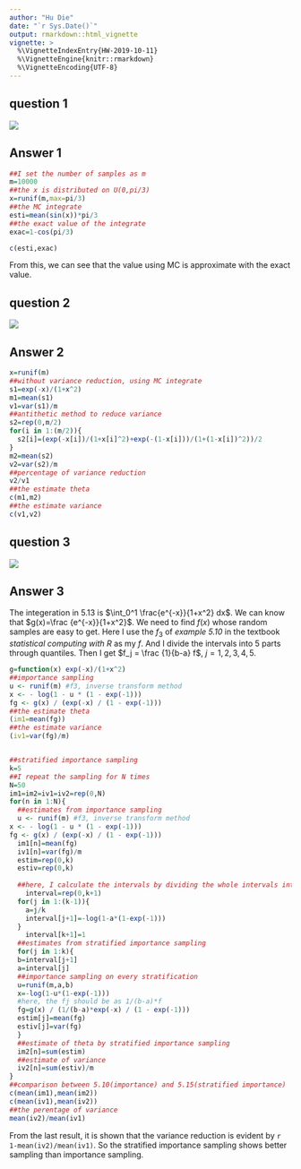 ```yaml
---
author: "Hu Die"
date: "`r Sys.Date()`"
output: rmarkdown::html_vignette
vignette: >
  %\VignetteIndexEntry{HW-2019-10-11}
  %\VignetteEngine{knitr::rmarkdown}
  %\VignetteEncoding{UTF-8}
---
```


## question 1

![](1011q1.PNG)

## Answer 1
```r
##I set the number of samples as m
m=10000
##the x is distributed on U(0,pi/3)
x=runif(m,max=pi/3)
##the MC integrate
esti=mean(sin(x))*pi/3
##the exact value of the integrate
exac=1-cos(pi/3)

c(esti,exac)
```
From this, we can see that the value using MC is approximate with the exact value.

## question 2

![](1011q2.PNG)

## Answer 2

```r
x=runif(m)
##without variance reduction, using MC integrate
s1=exp(-x)/(1+x^2)
m1=mean(s1)
v1=var(s1)/m
##antithetic method to reduce variance
s2=rep(0,m/2)
for(i in 1:(m/2)){
  s2[i]=(exp(-x[i])/(1+x[i]^2)+exp(-(1-x[i]))/(1+(1-x[i])^2))/2
}
m2=mean(s2)
v2=var(s2)/m
##percentage of variance reduction
v2/v1
##the estimate theta
c(m1,m2)
##the estimate variance
c(v1,v2)
```

## question 3

![](1011q3.PNG)

## Answer 3

The integeration in 5.13 is $\int_0^1 \frac{e^{-x}}{1+x^2} dx$.
We can know that $g(x)=\frac {e^{-x}}{1+x^2}$. We need to find $f(x)$ whose random samples are easy to get. Here I use the $f_3$ of *example 5.10* in the textbook *statistical computing with R* as my $f$. And I divide the intervals into 5 parts through quantiles. Then I get $f_j = \frac {1}{b-a} f$, $j=1,2,3,4,5$. 

```r
g=function(x) exp(-x)/(1+x^2)
##importance sampling
u <- runif(m) #f3, inverse transform method
x <- - log(1 - u * (1 - exp(-1)))
fg <- g(x) / (exp(-x) / (1 - exp(-1)))
##the estimate theta
(im1=mean(fg))
##the estimate variance
(iv1=var(fg)/m)


##stratified importance sampling
k=5
##I repeat the sampling for N times
N=50
im1=im2=iv1=iv2=rep(0,N)
for(n in 1:N){
  ##estimates from importance sampling
  u <- runif(m) #f3, inverse transform method
x <- - log(1 - u * (1 - exp(-1)))
fg <- g(x) / (exp(-x) / (1 - exp(-1)))
  im1[n]=mean(fg)
  iv1[n]=var(fg)/m
  estim=rep(0,k)
  estiv=rep(0,k)
  
  ##here, I calculate the intervals by dividing the whole intervals into 5 subintervals through the quantiles.
    interval=rep(0,k+1)
  for(j in 1:(k-1)){
    a=j/k
    interval[j+1]=-log(1-a*(1-exp(-1)))
  }
    interval[k+1]=1
  ##estimates from stratified importance sampling
  for(j in 1:k){
  b=interval[j+1]
  a=interval[j]
  ##importance sampling on every stratification
  u=runif(m,a,b)
  x=-log(1-u*(1-exp(-1)))
  #here, the fj should be as 1/(b-a)*f
  fg=g(x) / (1/(b-a)*exp(-x) / (1 - exp(-1)))
  estim[j]=mean(fg)
  estiv[j]=var(fg)
  }
  ##estimate of theta by stratified importance sampling
  im2[n]=sum(estim)
  ##estimate of variance
  iv2[n]=sum(estiv)/m
}
##comparison between 5.10(importance) and 5.15(stratified importance)
c(mean(im1),mean(im2))
c(mean(iv1),mean(iv2))
##the perentage of variance
mean(iv2)/mean(iv1)

```
From the last result, it is shown that the variance reduction is evident by `r 1-mean(iv2)/mean(iv1)`. So the stratified importance sampling shows better sampling than importance sampling.





